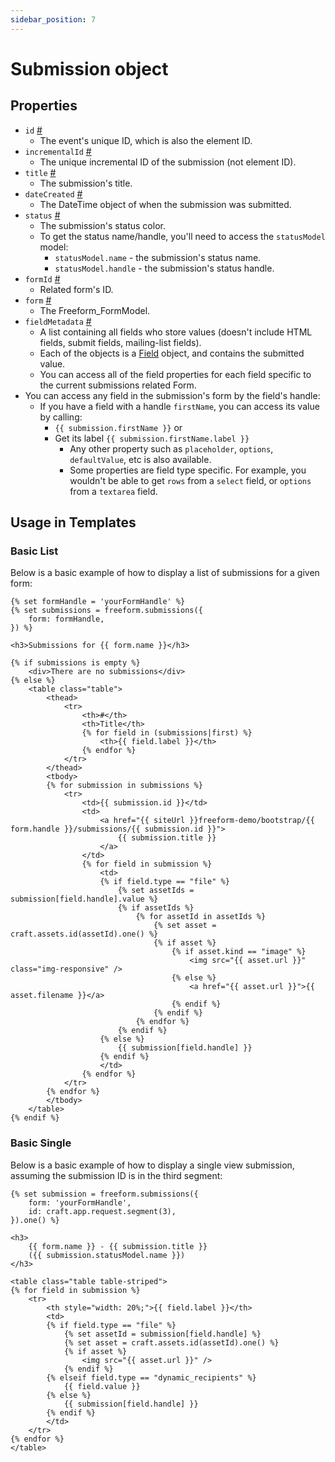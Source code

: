 ```yaml
---
sidebar_position: 7
---
```


# Submission object

## Properties

- `id` <a href="#prop-id" id="prop-id" class="docs-anchor">#</a>
  - The event's unique ID, which is also the element ID.
- `incrementalId` <a href="#prop-incrementalid" id="prop-incrementalid" class="docs-anchor">#</a>
  - The unique incremental ID of the submission (not element ID).
- `title` <a href="#prop-title" id="prop-title" class="docs-anchor">#</a>
  - The submission's title.
- `dateCreated` <a href="#prop-date-created" id="prop-date-created" class="docs-anchor">#</a>
  - The DateTime object of when the submission was submitted.
- `status` <a href="#prop-status" id="prop-status" class="docs-anchor">#</a>
  - The submission's status color.
  - To get the status name/handle, you'll need to access the `statusModel` model:
    - `statusModel.name` - the submission's status name.
    - `statusModel.handle` - the submission's status handle.
- `formId` <a href="#prop-form-id" id="prop-form-id" class="docs-anchor">#</a>
  - Related form's ID.
- `form` <a href="#prop-form" id="prop-form" class="docs-anchor">#</a>
  - The Freeform_FormModel.
- `fieldMetadata` <a href="#prop-field-metadata" id="prop-field-metadata" class="docs-anchor">#</a>
  - A list containing all fields who store values (doesn't include HTML fields, submit fields, mailing-list fields).
  - Each of the objects is a [Field](./field.mdx) object, and contains the submitted value.
  - You can access all of the field properties for each field specific to the current submissions related Form.
- You can access any field in the submission's form by the field's handle:
  - If you have a field with a handle `firstName`, you can access its value by calling:
    - `{{ submission.firstName }}` or
    - Get its label `{{ submission.firstName.label }}`
      - Any other property such as `placeholder`, `options`, `defaultValue`, etc is also available.
      - Some properties are field type specific. For example, you wouldn't be able to get `rows` from a `select` field, or `options` from a `textarea` field.

## Usage in Templates

### Basic List

Below is a basic example of how to display a list of submissions for a given form:

```twig showLineNumbers
{% set formHandle = 'yourFormHandle' %}
{% set submissions = freeform.submissions({
	form: formHandle,
}) %}

<h3>Submissions for {{ form.name }}</h3>

{% if submissions is empty %}
	<div>There are no submissions</div>
{% else %}
	<table class="table">
		<thead>
			<tr>
				<th>#</th>
				<th>Title</th>
				{% for field in (submissions|first) %}
					<th>{{ field.label }}</th>
				{% endfor %}
			</tr>
		</thead>
		<tbody>
		{% for submission in submissions %}
			<tr>
				<td>{{ submission.id }}</td>
				<td>
					<a href="{{ siteUrl }}freeform-demo/bootstrap/{{ form.handle }}/submissions/{{ submission.id }}">
						{{ submission.title }}
					</a>
				</td>
				{% for field in submission %}
					<td>
					{% if field.type == "file" %}
						{% set assetIds = submission[field.handle].value %}
						{% if assetIds %}
							{% for assetId in assetIds %}
								{% set asset = craft.assets.id(assetId).one() %}
								{% if asset %}
									{% if asset.kind == "image" %}
										<img src="{{ asset.url }}" class="img-responsive" />
									{% else %}
										<a href="{{ asset.url }}">{{ asset.filename }}</a>
									{% endif %}
								{% endif %}
							{% endfor %}
						{% endif %}
					{% else %}
						{{ submission[field.handle] }}
					{% endif %}
					</td>
				{% endfor %}
			</tr>
		{% endfor %}
		</tbody>
	</table>
{% endif %}
```

### Basic Single

Below is a basic example of how to display a single view submission, assuming the submission ID is in the third segment:

```twig showLineNumbers
{% set submission = freeform.submissions({
	form: 'yourFormHandle',
	id: craft.app.request.segment(3),
}).one() %}

<h3>
	{{ form.name }} - {{ submission.title }}
	({{ submission.statusModel.name }})
</h3>

<table class="table table-striped">
{% for field in submission %}
	<tr>
		<th style="width: 20%;">{{ field.label }}</th>
		<td>
		{% if field.type == "file" %}
			{% set assetId = submission[field.handle] %}
			{% set asset = craft.assets.id(assetId).one() %}
			{% if asset %}
				<img src="{{ asset.url }}" />
			{% endif %}
		{% elseif field.type == "dynamic_recipients" %}
			{{ field.value }}
		{% else %}
			{{ submission[field.handle] }}
		{% endif %}
		</td>
	</tr>
{% endfor %}
</table>
```
